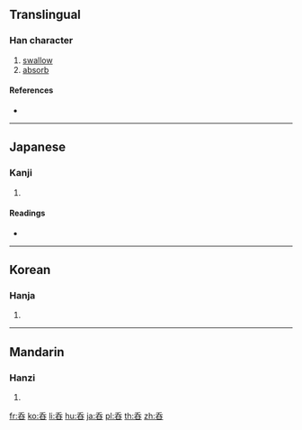 {{also|吞}}
==Translingual==

===Han character===
{{Han char|rn=30|rad=口|as=04|sn=7|four=|canj=HKR|ids=⿱夭口}}

# [[swallow]]
# [[absorb]]

====References====
* {{Han ref|kx=0181.191|hdz=10585.040|uh=5451|ud=21585}}

----

==Japanese==

===Kanji===
{{ja-kanji|grade=|rs=口04}}

# {{defn|lang=ja|sort=口04}}

====Readings====
* {{ja-readings|goon=[[とん]] (ton)|kanon=[[とん]] (ton)|kanyoon=[[どん]] (don)|on=[[てん]] (ten)|kun=[[のむ]] (nomu)}}

----

==Korean==

===Hanja===
{{ko-hanja|hangeul=탄|rv=tan|mr=t'an}}

# {{defn|lang=ko|sort=口04}}

----

==Mandarin==

===Hanzi===
{{cmn-hanzi|pin=[[ǒu]] ([[ou3]]), [[òu]] ([[ou4]]), [[tūn]] ([[tun1]])|wg=ou<sup>3</sup>, ou<sup>4</sup>, t'un<sup>1</sup>}}

# {{defn|lang=cmn|sort=口04}}

[[fr:呑]]
[[ko:呑]]
[[li:呑]]
[[hu:呑]]
[[ja:呑]]
[[pl:呑]]
[[th:呑]]
[[zh:呑]]